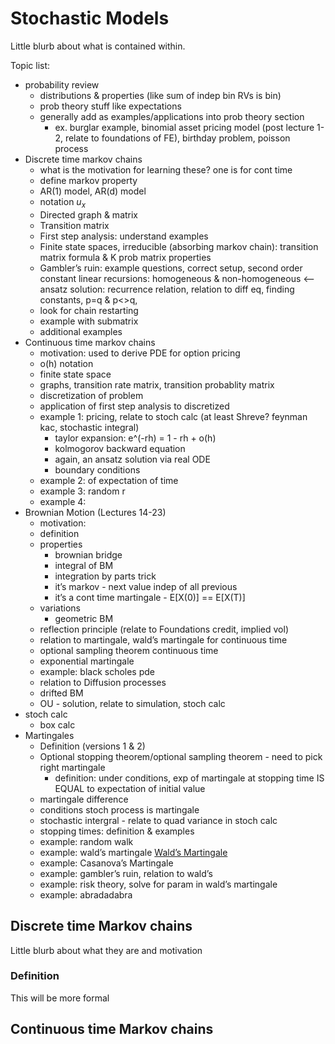 # Stochastic Models {#stochModels}

Little blurb about what is contained within.

Topic list:

- probability review
  - distributions & properties (like sum of indep bin RVs is bin)
  - prob theory stuff like expectations
  - generally add as examples/applications into prob theory section
    - ex. burglar example, binomial asset pricing model (post lecture 1-2, relate to foundations of FE), birthday problem, poisson process

- Discrete time markov chains
  - what is the motivation for learning these? one is for cont time
  - define markov property
  - AR(1) model, AR(d) model
  - notation $u_x$
  - Directed graph & matrix
  - Transition matrix
  - First step analysis: understand examples
  - Finite state spaces, irreducible (absorbing markov chain): transition matrix formula & K prob matrix properties
  - Gambler's ruin: example questions, correct setup, second order constant linear recursions: homogeneous & non-homogeneous <-- ansatz solution: recurrence relation, relation to diff eq, finding constants, p=q & p<>q, 
  - look for chain restarting
  - example with submatrix
  - additional examples

- Continuous time markov chains
  - motivation: used to derive PDE for option pricing 
  - o(h) notation
  - finite state space
  - graphs, transition rate matrix, transition probablity matrix
  - discretization of problem
  - application of first step analysis to discretized
  - example 1: pricing, relate to stoch calc (at least Shreve? feynman kac, stochastic integral)
    - taylor expansion: e^(-rh) = 1 - rh + o(h)
    - kolmogorov backward equation
    - again, an ansatz solution via real ODE
    - boundary conditions
  - example 2: of expectation of time
  - example 3: random r
  - example 4:

- Brownian Motion (Lectures 14-23)
  - motivation: 
  - definition
  - properties
    - brownian bridge
    - integral of BM
    - integration by parts trick
    - it's markov - next value indep of all previous
    - it's a cont time martingale - E[X(0)] == E[X(T)]
  - variations
    - geometric BM
  - reflection principle (relate to Foundations credit, implied vol)
  - relation to martingale, wald's martingale for continuous time
  - optional sampling theorem continuous time
  - exponential martingale
  - example: black scholes pde
  - relation to Diffusion processes
  - drifted BM
  - OU - solution, relate to simulation, stoch calc
  
- stoch calc
  - box calc

- Martingales
  - Definition (versions 1 & 2)
  - Optional stopping theorem/optional sampling theorem - need to pick right martingale
    - definition: under conditions, exp of martingale at stopping time IS EQUAL to expectation of initial value
  - martingale difference
  - conditions stoch process is martingale
  - stochastic intergral - relate to quad variance in stoch calc
  - stopping times: definition & examples
  - example: random walk
  - example: wald's martingale [Wald's Martingale](https://en.wikipedia.org/wiki/Wald%27s_martingale)
  - example: Casanova's Martingale
  - example: gambler's ruin, relation to wald's
  - example: risk theory, solve for param in wald's martingale
  - example: abradadabra
  
## Discrete time Markov chains {#stochModels-DTMC}

Little blurb about what they are and motivation

### Definition {#stochModels-DTMC-definition}

This will be more formal

## Continuous time Markov chains {#stochModels-CTMC}

  
  
